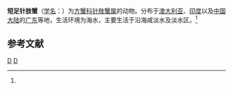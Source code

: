 {{Speciesbox
| taxon = Bresedium brevipes
| binomial_authority = (de Man, 1888)<ref name='id12022'>{{cite web| url =http://www.bioinfo.cn/db05/BjdwSpecies.php?action=view&id=12022| title =短足针肢蟹| work =《中国动物物种编目数据库》| publisher =中国科学院微生物研究所| author =中国科学院动物研究所| accessdate =2009-04-28| deadurl =yes| archiveurl =https://web.archive.org/web/20160305032658/http://www.bioinfo.cn/db05/BjdwSpecies.php?action=view&id=12022| archivedate =2016-03-05}}</ref>
}}

'''短足针肢蟹'''（[[学名|学名]]：{{lang|la|''Bresedium brevipes''}}）为[[方蟹科|方蟹科]][[针肢蟹属|针肢蟹属]]的动物。分布于[[澳大利亚|澳大利亚]]、[[印度|印度]]以及[[中国大陆|中国大陆]]的[[广东|广东]]等地，生活环境为海水，主要生活于沿海咸淡水及淡水区。<ref name='id12022'/>

== 参考文献 ==
{{reflist}}

{{螃蟹小作品}}
{{taxonbar}}
[[Category:针肢蟹属|D]]
[[Category:_1888年描述的动物|D]]